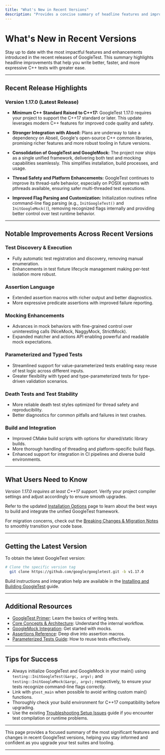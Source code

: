 ```yaml
---
title: "What's New in Recent Versions"
description: "Provides a concise summary of headline features and improvements introduced in the latest GoogleTest releases. Ideal for users looking to stay up to date or quickly discover the most impactful changes."
---
```


# What's New in Recent Versions

Stay up to date with the most impactful features and enhancements introduced in the recent releases of GoogleTest. This summary highlights headline improvements that help you write better, faster, and more expressive C++ tests with greater ease.

---

## Recent Release Highlights

### Version 1.17.0 (Latest Release)
- **Minimum C++ Standard Raised to C++17:**
  GoogleTest 1.17.0 requires your project to support the C++17 standard or later. This update leverages modern C++ features for improved code quality and safety.

- **Stronger Integration with Abseil:**
  Plans are underway to take a dependency on Abseil, Google's open-source C++ common libraries, promising richer features and more robust tooling in future versions.

- **Consolidation of GoogleTest and GoogleMock:**
  The project now ships as a single unified framework, delivering both test and mocking capabilities seamlessly. This simplifies installation, build processes, and usage.

- **Thread Safety and Platform Enhancements:**
  GoogleTest continues to improve its thread-safe behavior, especially on POSIX systems with pthreads available, ensuring safer multi-threaded test executions.

- **Improved Flag Parsing and Customization:**
  Initialization routines refine command-line flag parsing (e.g., `InitGoogleTest()` and `InitGoogleMock()`), removing recognized flags internally and providing better control over test runtime behavior.

---

## Notable Improvements Across Recent Versions

### Test Discovery & Execution
- Fully automatic test registration and discovery, removing manual enumeration.
- Enhancements in test fixture lifecycle management making per-test isolation more robust.

### Assertion Language
- Extended assertion macros with richer output and better diagnostics.
- More expressive predicate assertions with improved failure reporting.

### Mocking Enhancements
- Advances in mock behaviors with fine-grained control over uninteresting calls (NiceMock, NaggyMock, StrictMock).
- Expanded matcher and actions API enabling powerful and readable mock expectations.

### Parameterized and Typed Tests
- Streamlined support for value-parameterized tests enabling easy reuse of test logic across different inputs.
- Greater flexibility with typed and type-parameterized tests for type-driven validation scenarios.

### Death Tests and Test Stability
- More reliable death test styles optimized for thread safety and reproducibility.
- Better diagnostics for common pitfalls and failures in test crashes.

### Build and Integration
- Improved CMake build scripts with options for shared/static library builds.
- More thorough handling of threading and platform-specific build flags.
- Enhanced support for integration in CI pipelines and diverse build environments.

---

## What Users Need to Know

*Version 1.17.0 requires at least C++17 support.* Verify your project compiler settings and adjust accordingly to ensure smooth upgrades.

Refer to the updated [Installation Options](https://google.github.io/googletest/getting-started/prerequisites-installation/installation-options.html) page to learn about the best ways to build and integrate the unified GoogleTest framework.

For migration concerns, check out the [Breaking Changes & Migration Notes](https://google.github.io/googletest/changelog/breaking-changes-upgrade-guides/breaking-changes.html) to smoothly transition your code base.

---

## Getting the Latest Version

To obtain the latest GoogleTest version:

```bash
# Clone the specific version tag
  git clone https://github.com/google/googletest.git -b v1.17.0
```

Build instructions and integration help are available in the [Installing and Building GoogleTest](https://google.github.io/googletest/guides/getting-started-guides/installing-building.html) guide.

---

## Additional Resources

- [GoogleTest Primer](https://google.github.io/googletest/primer.html): Learn the basics of writing tests.
- [Core Concepts & Architecture](https://google.github.io/googletest/overview/architecture-concepts/core-concepts.html): Understand the internal workflow.
- [GoogleMock Integration](https://google.github.io/googletest/guides/getting-started-guides/mocking-basics.html): Get started with mocks.
- [Assertions Reference](https://google.github.io/googletest/api-reference/assertions.html): Deep dive into assertion macros.
- [Parameterized Tests Guide](https://google.github.io/googletest/api-reference/parameterized-tests.html): How to reuse tests effectively.

---

## Tips for Success

- Always initialize GoogleTest and GoogleMock in your main() using `testing::InitGoogleTest(&argc, argv);` and `testing::InitGoogleMock(&argc, argv);` respectively, to ensure your tests recognize command-line flags correctly.
- Link with `gtest_main` when possible to avoid writing custom main() functions.
- Thoroughly check your build environment for C++17 compatibility before upgrading.
- Use the existing [Troubleshooting Setup Issues](https://google.github.io/googletest/getting-started/project-setup-validation/troubleshooting-setup.html) guide if you encounter test compilation or runtime problems.

---

This page provides a focused summary of the most significant features and changes in recent GoogleTest versions, helping you stay informed and confident as you upgrade your test suites and tooling.


---